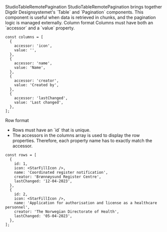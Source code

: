 
<Meta of={StudioTableRemotePaginationStories} />

<Heading level={1} size='small'>
  StudioTableRemotePagination
</Heading>
<Paragraph>
  StudioTableRemotePagination brings together Digdir Designsystemet's `Table` and `Pagination`
  components. This component is useful when data is retrieved in chunks, and the pagination logic is
  managed externally.
</Paragraph>

<Canvas of={StudioTableRemotePaginationStories.Preview} />

<Heading level={2} size='xsmall'>
  Column format
</Heading>
<Paragraph>Columns must have both an `accessor` and a `value` property.</Paragraph>

```tsx
const columns = [
  {
    accessor: 'icon',
    value: '',
  },
  {
    accessor: 'name',
    value: 'Name',
  },
  {
    accessor: 'creator',
    value: 'Created by',
  },
  {
    accessor: 'lastChanged',
    value: 'Last changed',
  },
];
```

<Heading level={2} size='xsmall'>
  Row format
</Heading>
<ul>
  <li>Rows must have an `id` that is unique.</li>
  <li>
    The accessors in the columns array is used to display the row properties. Therefore, each
    property name has to exactly match the accessor.
  </li>
</ul>

```tsx
const rows = [
  {
    id: 1,
    icon: <StarFillIcon />,
    name: 'Coordinated register notification',
    creator: 'Brønnøysund Register Centre',
    lastChanged: '12-04-2023',
  },
  {
    id: 2,
    icon: <StarFillIcon />,
    name: 'Application for authorisation and license as a healthcare personnel',
    creator: 'The Norwegian Directorate of Health',
    lastChanged: '05-04-2023',
  },
];
```
